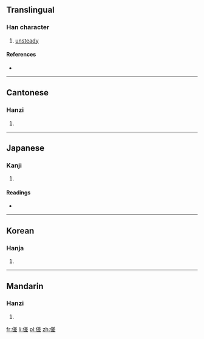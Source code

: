 ==Translingual==

===Han character===
{{Han char|rn=9|rad=人|as=10|sn=12|four=2821<sub>1</sub>|canj=人廿手一 (OTQM)|ids=⿰[[亻]][[差]]}}

# [[unsteady]]

====References====
* {{Han ref|kx=0113.280|dkj=00973|dj=0242.010|hdz=10194.120|uh=509E|ud=20638|bh=D854|bd=55380}}

----

==Cantonese==

===Hanzi===
{{yue-hanzi|jyut=[[co1]]|y=cho1}}

# {{defn|lang=yue|sort=人10}}

----

==Japanese==

===Kanji===
{{ja-kanji|grade=|rs=人10}}

# {{defn|lang=ja|sort=人10}}

====Readings====
* {{ja-readings|on=[[さ]] (sa)|kun=}}

----

==Korean==

===Hanja===
{{ko-hanja|hangeul=사|rv=sa|mr=sa}}

# {{defn|lang=ko|sort=人10}}

----

==Mandarin==

===Hanzi===
{{cmn-hanzi|pin=[[chú]] ([[chu2]]), [[suō]] ([[suo1]])|wg=ch'u<sup>2</sup>, so<sup>1</sup>}}

# {{defn|lang=cmn|sort=人10}}

[[fr:傞]]
[[li:傞]]
[[pl:傞]]
[[zh:傞]]